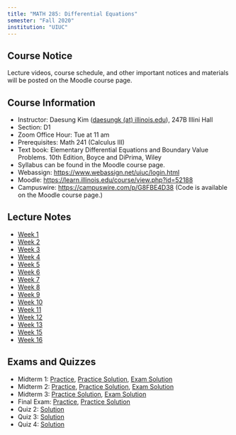 ```yaml
---
title: "MATH 285: Differential Equations"
semester: "Fall 2020"
institution: "UIUC"
---
```

## Course Notice
Lecture videos, course schedule, and other important notices and materials will be posted on the Moodle course page.

## Course Information

- Instructor: Daesung Kim ([daesungk (at) illinois.edu](mailto:daesungk@illinois.edu)), 247B Illini Hall
- Section: D1
- Zoom Office Hour: Tue at 11 am 
- Prerequisites: Math 241 (Calculus III)
- Text book: Elementary Differential Equations and Boundary Value Problems. 10th Edition, Boyce and DiPrima, Wiley
- Syllabus can be found in the Moodle course page.
- Webassign: https://www.webassign.net/uiuc/login.html
- Moodle: https://learn.illinois.edu/course/view.php?id=52188
- Campuswire: https://campuswire.com/p/G8FBE4D38 (Code is available on the Moodle course page.)

## Lecture Notes 
- [Week 1](https://daesungk.github.io/resources/teaching/math285f20/math285f20-note-w1.pdf)
- [Week 2](https://daesungk.github.io/resources/teaching/math285f20/math285f20-note-w2.pdf)
- [Week 3](https://daesungk.github.io/resources/teaching/math285f20/math285f20-note-w3.pdf)
- [Week 4](https://daesungk.github.io/resources/teaching/math285f20/math285f20-note-w4.pdf)
- [Week 5](https://daesungk.github.io/resources/teaching/math285f20/math285f20-note-w5.pdf)
- [Week 6](https://daesungk.github.io/resources/teaching/math285f20/math285f20-note-w6.pdf)
- [Week 7](https://daesungk.github.io/resources/teaching/math285f20/math285f20-note-w7.pdf)
- [Week 8](https://daesungk.github.io/resources/teaching/math285f20/math285f20-note-w8.pdf)
- [Week 9](https://daesungk.github.io/resources/teaching/math285f20/math285f20-note-w9.pdf)
- [Week 10](https://daesungk.github.io/resources/teaching/math285f20/math285f20-note-w10.pdf)
- [Week 11](https://daesungk.github.io/resources/teaching/math285f20/math285f20-note-w11.pdf)
- [Week 12](https://daesungk.github.io/resources/teaching/math285f20/math285f20-note-w12.pdf)
- [Week 13](https://daesungk.github.io/resources/teaching/math285f20/math285f20-note-w13.pdf)
- [Week 15](https://daesungk.github.io/resources/teaching/math285f20/math285f20-note-w15.pdf)
- [Week 16](https://daesungk.github.io/resources/teaching/math285f20/math285f20-note-w16.pdf)

## Exams and Quizzes
- Midterm 1: [Practice](https://daesungk.github.io/resources/teaching/math285f20/math285f20-mid1-practice.pdf), [Practice Solution](https://daesungk.github.io/resources/teaching/math285f20/math285f20-mid1-practice-sol.pdf), [Exam Solution](https://daesungk.github.io/resources/teaching/math285f20/math285f20-mid1-solution.pdf)
- Midterm 2: [Practice](https://daesungk.github.io/resources/teaching/math285f20/math285f20-mid2-practice.pdf), [Practice Solution](https://daesungk.github.io/resources/teaching/math285f20/math285f20-mid2-practice-sol.pdf), [Exam Solution](https://daesungk.github.io/resources/teaching/math285f20/math285f20-mid2-solution.pdf)
- Midterm 3: [Practice Solution](https://daesungk.github.io/resources/teaching/math285f20/math285f20-mid3-practice-sol.pdf), [Exam Solution](https://daesungk.github.io/resources/teaching/math285f20/math285f20-mid3-solution.pdf)
- Final Exam: [Practice](https://daesungk.github.io/resources/teaching/math285f20/math285f20-final-practice.pdf), [Practice Solution](https://daesungk.github.io/resources/teaching/math285f20/math285f20-final-practice-sol.pdf)
- Quiz 2: [Solution](https://daesungk.github.io/resources/teaching/math285f20/math285f20-quiz2-solution.pdf)
- Quiz 3: [Solution](https://daesungk.github.io/resources/teaching/math285f20/math285f20-quiz3-solution.pdf)
- Quiz 4: [Solution](https://daesungk.github.io/resources/teaching/math285f20/math285f20-quiz4-solution.pdf)

